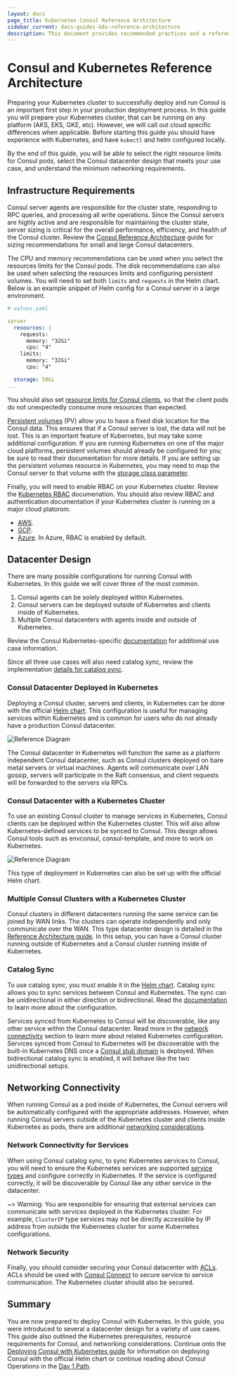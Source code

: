 ```yaml
---
layout: docs
page_title: Kubernetes Consul Reference Architecture
sidebar_current: docs-guides-k8s-reference-architecture
description: This document provides recommended practices and a reference architecture.
---
```


# Consul and Kubernetes Reference Architecture

Preparing your Kubernetes cluster to successfully deploy and run Consul is an
important first step in your production deployment process. In this guide you
will prepare your Kubernetes cluster, that can be running on any platform
(AKS, EKS, GKE, etc). However, we will call out cloud specific differences when
applicable. Before starting this guide you should have experience with
Kubernetes, and have `kubectl` and helm configured locally.

By the end of this guide, you will be able to select the right resource limits
for Consul pods, select the Consul datacenter design that meets your use case,
and understand the minimum networking requirements.

## Infrastructure Requirements

Consul server agents are responsible for the cluster state, responding to RPC
queries, and processing all write operations. Since the Consul servers are
highly active and are responsible for maintaining the cluster state, server
sizing is critical for the overall performance, efficiency, and health of the
Consul cluster. Review the [Consul Reference
Architecture](/consul/advanced/day-1-operations/reference-architecture#consul-servers)
guide for sizing recommendations for small and large Consul datacenters.

The CPU and memory recommendations can be used when you select the resources
limits for the Consul pods. The disk recommendations can also be used when
selecting the resources limits and configuring persistent volumes. You will
need to set both `limits` and `requests` in the Helm chart. Below is an example
snippet of Helm config for a Consul server in a large environment.

```yaml
# values.yaml

server
  resources: |
    requests:
      memory: "32Gi"
      cpu: "4"
    limits:
      memory: "32Gi"
      cpu: "4"

  storage: 50Gi
...
```

You should also set [resource limits for Consul
clients](https://www.consul.io/docs/platform/k8s/helm.html#v-client-resources),
so that the client pods do not unexpectedly consume more resources than
expected.

[Persistent
volumes](https://kubernetes.io/docs/concepts/storage/persistent-volumes/) (PV)
allow you to have a fixed disk location for the Consul data. This ensures that
if a Consul server is lost, the data will not be lost. This is an important
feature of Kubernetes, but may take some additional configuration. If you are
running Kubernetes on one of the major cloud platforms, persistent volumes
should already be configured for you; be sure to read their documentation for more
details. If you are setting up the persistent volumes resource in Kubernetes, you may need
to map the Consul server to that volume with the [storage class
parameter](https://www.consul.io/docs/platform/k8s/helm.html#v-server-storageclass).

Finally, you will need to enable RBAC on your Kubernetes cluster. Review
the [Kubernetes
RBAC](https://kubernetes.io/docs/reference/access-authn-authz/rbac/) documenation. You
should also review RBAC and authentication documentation if your Kubernetes cluster
is running on a major cloud platorom.

- [AWS](https://docs.aws.amazon.com/eks/latest/userguide/managing-auth.html).
- [GCP](https://cloud.google.com/kubernetes-engine/docs/how-to/role-based-access-control).
- [Azure](https://docs.microsoft.com/en-us/cli/azure/aks?view=azure-cli-latest#az-aks-create). In Azure, RBAC is enabled by default.

## Datacenter Design

There are many possible configurations for running Consul with Kubernetes. In this guide
we will cover three of the most common.

1. Consul agents can be solely deployed within Kubernetes.
1. Consul servers
   can be deployed outside of Kubernetes and clients inside of Kubernetes.
1. Multiple Consul datacenters with agents inside and outside of Kubernetes.

Review the Consul Kubernetes-specific
[documentation](https://www.consul.io/docs/platform/k8s/index.html#use-cases)
for additional use case information.

Since all three use cases will also need catalog sync, review the
implementation [details for catalog sync](https://www.consul.io/docs/platform/k8s/service-sync.html).

### Consul Datacenter Deployed in Kubernetes

Deploying a Consul cluster, servers and clients, in Kubernetes can be done with
the official [Helm
chart](https://www.consul.io/docs/platform/k8s/helm.html#using-the-helm-chart).
This configuration is useful for managing services within Kubernetes and is
common for users who do not already have a production Consul datacenter.

![Reference Diagram](/assets/images/k8s-consul-simple.png 'Consul in Kubernetes Reference Diagram')

The Consul datacenter in Kubernetes will function the same as a platform
independent Consul datacenter, such as Consul clusters deployed on bare metal servers
or virtual machines. Agents will communicate over LAN gossip, servers
will participate in the Raft consensus, and client requests will be
forwarded to the servers via RPCs.

### Consul Datacenter with a Kubernetes Cluster

To use an existing Consul cluster to manage services in Kubernetes, Consul
clients can be deployed within the Kubernetes cluster. This will also allow
Kubernetes-defined services to be synced to Consul. This design allows Consul tools
such as envconsul, consul-template, and more to work on Kubernetes.

![Reference Diagram](/assets/images/k8s-cluster-consul-datacenter.png 'Consul and Kubernetes Reference Diagram')

This type of deployment in Kubernetes can also be set up with the official Helm
chart.

### Multiple Consul Clusters with a Kubernetes Cluster

Consul clusters in different datacenters running the same service can be joined
by WAN links. The clusters can operate independently and only communicate over
the WAN. This type datacenter design is detailed in the [Reference Architecture
guide](/consul/advanced/day-1-operations/reference-architecture#multiple-datacenters).
In this setup, you can have a Consul cluster running outside of Kubernetes and
a Consul cluster running inside of Kubernetes.

### Catalog Sync

To use catalog sync, you must enable it in the [Helm
chart](https://www.consul.io/docs/platform/k8s/helm.html#v-synccatalog).
Catalog sync allows you to sync services between Consul and Kubernetes. The
sync can be unidirectional in either direction or bidirectional. Read the
[documentation](https://www.consul.io/docs/platform/k8s/service-sync.html) to
learn more about the configuration.

Services synced from Kubernetes to Consul will be discoverable, like any other
service within the Consul datacenter. Read more in the [network
connectivity](#networking-connectivity) section to learn more about related
Kubernetes configuration. Services synced from Consul to Kubernetes will be
discoverable with the built-in Kubernetes DNS once a [Consul stub
domain](https://www.consul.io/docs/platform/k8s/dns.html) is deployed. When
bidirectional catalog sync is enabled, it will behave like the two
unidirectional setups.

## Networking Connectivity

When running Consul as a pod inside of Kubernetes, the Consul servers will be
automatically configured with the appropriate addresses. However, when running
Consul servers outside of the Kubernetes cluster and clients inside Kubernetes
as pods, there are additional [networking
considerations](/consul/advanced/day-1-operations/reference-architecture#network-connectivity).

### Network Connectivity for Services

When using Consul catalog sync, to sync Kubernetes services to Consul, you will
need to ensure the Kubernetes services are supported [service
types](https://www.consul.io/docs/platform/k8s/service-sync.html#kubernetes-service-types)
and configure correctly in Kubernetes. If the service is configured correctly,
it will be discoverable by Consul like any other service in the datacenter.

~> Warning: You are responsible for ensuring that external services can communicate
with services deployed in the Kubernetes cluster. For example, `ClusterIP` type services
may not be directly accessible by IP address from outside the Kubernetes cluster
for some Kubernetes configurations.

### Network Security

Finally, you should consider securing your Consul datacenter with
[ACLs](/consul/advanced/day-1-operations/production-acls). ACLs should be used with [Consul
Connect](https://www.consul.io/docs/platform/k8s/connect.html) to secure
service to service communication. The Kubernetes cluster should also be
secured.

## Summary

You are now prepared to deploy Consul with Kubernetes. In this
guide, you were introduced to several a datacenter design for a variety of use
cases. This guide also outlined the Kubernetes prerequisites, resource
requirements for Consul, and networking considerations. Continue onto the
[Deploying Consul with Kubernetes
guide](/consul/getting-started-k8s/helm-deploy) for
information on deploying Consul with the official Helm chart or continue
reading about Consul Operations in the [Day 1 Path](https://learn.hashicorp.com/consul/?track=advanced#advanced).
